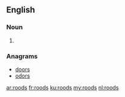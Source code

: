 ==English==

===Noun===
{{head|en|plural}}

# {{plural of|rood|lang=en|nocat=1}}

===Anagrams===
* [[doors#English|doors]] 
* [[odors#English|odors]]

[[ar:roods]]
[[fr:roods]]
[[ku:roods]]
[[my:roods]]
[[nl:roods]]